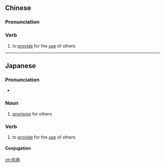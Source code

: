 ==Chinese==
{{zh-forms}}

===Pronunciation===
{{zh-pron
|m=gōngyòng
|c=gung1 jung6
|cat=v
}}

===Verb===
{{zh-verb}}

# to [[provide]] for the [[use]] of others

----

==Japanese==
{{ja-kanjitab|きょう|よう|yomi=on}}

===Pronunciation===
* {{ja-pron|きょうよう|yomi=o}}

===Noun===
{{ja-noun|きょうよう}}

# [[provision]] for others

===Verb===
{{ja-verb-suru|tr=trans|きょうよう}}

# to [[provide]] for the [[use]] of others

====Conjugation====
{{ja-suru|きょうよう}}

[[zh:供用]]